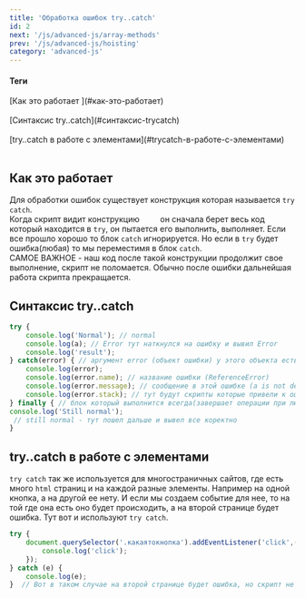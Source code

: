 ```yaml
---
title: 'Обработка ошибок try..catch'
id: 2
next: '/js/advanced-js/array-methods'
prev: '/js/advanced-js/hoisting'
category: 'advanced-js'
---
```




<div className = 'mdHead'>

#### Теги

<div className = 'tag_js'>[Как это работает ](#как-это-работает)</div>  <br/>
<div className = 'tag_js'>[Синтаксис try..catch](#синтаксис-trycatch)</div>  <br/>
<div className = 'tag_js'>[try..catch в работе с элементами](#trycatch-в-работе-с-элементами)</div>  <br/>


</div>

## Как это работает 

Для обработки ошибок существует конструкция которая называется `try catch`.<br/>
Когда скрипт видит конструкцию `    ` он сначала берет весь код который находится в `try`, он пытается его выполнить, выполняет. Если все прошло хорошо то блок `catch` игнорируется. Но если в `try` будет ошибка(любая) то мы переместимя в блок `catch`. <br/>
САМОЕ ВАЖНОЕ  - наш код после такой конструкции продолжит свое выполнение, скрипт не поломается.
Обычно после ошибки дальнейшая работа скрипта прекращается.

## Синтаксис try..catch

```javaScript
try {
    console.log('Normal'); // normal
    console.log(a); // Error тут наткнулся на ошибку и вывил Error
    console.log('result');
} catch(error) { // аргумент error (объект ошибки) у этого объекта есть 3 свойтства внутри(name,message,stack)
    console.log(error); 
    console.log(error.name); // название ошибки (ReferenceError)
    console.log(error.message); // сообщение в этой ошибке (a is not defined)
    console.log(error.stack); // тут будут скрипты которые привели к ошибке ( в нашем случае script.js:8)
} finally { // блок который выполнится всегда(завершает операции при любом развитии процесса)
console.log('Still normal'); 
 // still normal - тут пошел дальше и вывел все коректно 
}

```

## try..catch в работе с элементами

`try catch` так же используется для многостраничных сайтов, где есть много `html` страниц и на каждой разные элементы.
Например на одной кнопка, а на другой ее нету. И если мы создаем событие для нее, то на той где она есть оно будет происходить,
а на второй странице будет ошибка. Тут вот и используют `try catch`.
```javaScript
try {
    document.querySelector('.какаятокнопка').addEventListener('click',() => {
        console.log('click');
    });
} catch (e) {
    console.log(e);
}  // Вот в таком случае на второй странице будет ошибка, но скрипт не перестанет работать.
```

